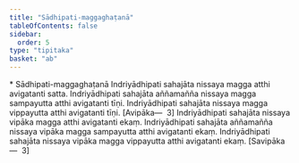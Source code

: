 ```yaml
---
title: "Sādhipati-maggaghaṭanā"
tableOfContents: false
sidebar:
  order: 5
type: "tipitaka"
basket: "ab"
---
```



<DynamicBreadcrumb />

<Paragraph type="center">
* Sādhipati-maggaghaṭanā
</Paragraph>

<Division number="357">

<Paragraph number="1097">
Indriyādhipati sahajāta nissaya magga atthi avigatanti satta. Indriyādhipati sahajāta aññamañña nissaya magga sampayutta atthi avigatanti tīṇi. Indriyādhipati sahajāta nissaya magga vippayutta atthi avigatanti tīṇi. [Avipāka—  3]
</Paragraph>

<Paragraph number="1098">
Indriyādhipati sahajāta nissaya vipāka magga atthi avigatanti ekaṃ. Indriyādhipati sahajāta aññamañña nissaya vipāka magga sampayutta atthi avigatanti ekaṃ. Indriyādhipati sahajāta nissaya vipāka magga vippayutta atthi avigatanti ekaṃ. [Savipāka—  3]
</Paragraph>
</Division>